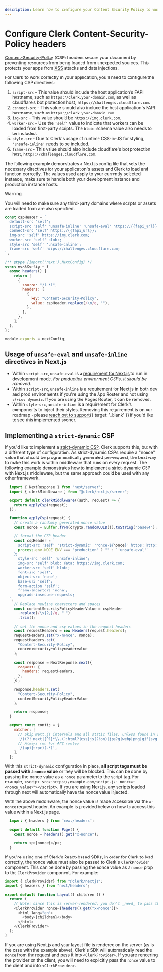```yaml
---
description: Learn how to configure your Content Security Policy to work with Clerk's APIs.
---
```


# Configure Clerk Content-Security-Policy headers

[Content-Security-Policy](https://developer.mozilla.org/en-US/docs/Web/HTTP/CSP) (CSP) headers secure your document by preventing resources from being loaded from unexpected sources. This protects your apps from [XSS](/docs/security/xss-leak-protection#xss-leak-protection) attacks and data injections.

For Clerk to work correctly in your application, you'll need to configure the following CSP directives:

1. `script-src` - This value should include the host application's FAPI hostname, such as `https://clerk.your-domain.com`, as well as cloudflare's bot protection host, `https://challenges.cloudflare.com`.
1. `connect-src` - This value should also include the host application's FAPI hostname, such as `https://clerk.your-domain.com`.
1. `img-src` - This value should be `https://img.clerk.com`.
1. `worker-src` - Use the `'self'` value to indicate that workers can be loaded from first-party scripts. The `blob:` schema value also needs to be included.
1. `style-src` - Due to Clerk's usage of runtime CSS-in-JS for styling, `'unsafe-inline'` needs to be included.
1. `frame-src` - This value should also include cloudflare's bot protection host, `https://challenges.cloudflare.com`.

The following example demonstrates a Next.js config file that sets the necessary directives for your application's assets and Clerk to load and function correctly. The values used apply to your currently selected instance, make sure to handle both your development instance and production instance hosts.

> [!WARNING]
> You will need to make sure any third-party domains where scripts or assets are loaded from are also specified.

```js {{ prettier: false, filename: 'next.config.js' }}
const cspHeader = `
  default-src 'self';
  script-src 'self' 'unsafe-inline' 'unsafe-eval' https://{{fapi_url}} https://challenges.cloudflare.com;
  connect-src 'self' https://{{fapi_url}};
  img-src 'self' https://img.clerk.com;
  worker-src 'self' blob:;
  style-src 'self' 'unsafe-inline';
  frame-src 'self' https://challenges.cloudflare.com;
`;

/** @type {import('next').NextConfig} */
const nextConfig = {
  async headers() {
    return [
      {
        source: "/(.*)",
        headers: [
          {
            key: "Content-Security-Policy",
            value: cspHeader.replace(/\n/g, ""),
          },
        ],
      },
    ];
  },
};

module.exports = nextConfig;
```

## Usage of `unsafe-eval` and `unsafe-inline` directives in Next.js

- Within `script-src`, `unsafe-eval` is a [requirement for Next.js](https://nextjs.org/docs/app/building-your-application/configuring/content-security-policy#without-nonces) to run in development mode. _For production environment CSPs, it should be removed_.
- Within `script-src`, `unsafe-inline` is a requirement for Next.js in both dev and prod environments if you're using the App Router and not using `strict-dynamic`. If you are using the Pages Router, it can be removed.
- Within `style-src`, `unsafe-inline` is a requirement for Clerk's components to inject their styles. Removing this requirement is on our roadmap - please [reach out to support](/support){{ target: '_blank' }} if you'd like to see this implemented sooner.

## Implementing a `strict-dynamic` CSP

If you'd like to implement a [strict-dynamic CSP](https://content-security-policy.com/strict-dynamic/), Clerk supports this, but with a different type of configuration. As strict-dynamic CSPs require a "nonce" value that should be programmatically generated per-request, the best way to make this work is within middleware that runs on every request. The following example demonstrates how to implement a strict-dynamic CSP with Next.js middleware, but the same approach could be used with any other framework.

```js {{ prettier: false, filename: 'middleware.ts' }}
  import { NextResponse } from "next/server";
  import { clerkMiddleware } from "@clerk/nextjs/server";

  export default clerkMiddleware((auth, request) => {
    return applyCsp(request);
  });

  function applyCsp(request) {
    // create a randomly generated nonce value
    const nonce = Buffer.from(crypto.randomUUID()).toString("base64");

    // format the CSP header
    const cspHeader = `
      script-src 'self' 'strict-dynamic' 'nonce-${nonce}' https: http: ${
      process.env.NODE_ENV === "production" ? "" : `'unsafe-eval'`
    };
      style-src 'self' 'unsafe-inline';
      img-src 'self' blob: data: https://img.clerk.com;
      worker-src 'self' blob:;
      font-src 'self';
      object-src 'none';
      base-uri 'self';
      form-action 'self';
      frame-ancestors 'none';
      upgrade-insecure-requests;
  `;
    // Replace newline characters and spaces
    const contentSecurityPolicyHeaderValue = cspHeader
      .replace(/\s{2,}/g, " ")
      .trim();

    // set the nonce and csp values in the request headers
    const requestHeaders = new Headers(request.headers);
    requestHeaders.set("x-nonce", nonce);
    requestHeaders.set(
      "Content-Security-Policy",
      contentSecurityPolicyHeaderValue
    );

    const response = NextResponse.next({
      request: {
        headers: requestHeaders,
      },
    });
    
    response.headers.set(
      "Content-Security-Policy",
      contentSecurityPolicyHeaderValue
    );

    return response;
  }

  export const config = {
    matcher: [
      // Skip Next.js internals and all static files, unless found in search params
      '/((?!_next|[^?]*\\.(?:html?|css|js(?!on)|jpe?g|webp|png|gif|svg|ttf|woff2?|ico|csv|docx?|xlsx?|zip|webmanifest)).*)',
      // Always run for API routes
      '/(api|trpc)(.*)',
    ],
  };
```

With this `strict-dynamic` configuration in place, **all script tags must be passed with a `nonce` value** or they will be blocked. This can be done by passing the nonce value as a `nonce` parameter to the script tag. For example, `<script src="https://example.com/script.js" nonce="<nonce_value>"></script>`. If you are using Next.js, any scripts loaded through next will automatically have the nonce value injected.

With the above middleware, the nonce value is made accessible via the `x-nonce` request header. An example is provided below on how to access this value within a Next.js page.

```js {{ prettier: false, filename: 'pages/index.tsx' }}
  import { headers } from "next/headers";

  export default function Page() {
    const nonce = headers().get("x-nonce");

    return <p>{nonce}</p>;
  }
```

If you're using one of Clerk's React-based SDKs, in order for Clerk to load correctly, the nonce value must also be passed to Clerk's `ClerkProvider` component. This can be done by passing the nonce value as a `nonce` prop to the `ClerkProvider` component. For example:

```js {{ prettier: false, filename: 'app/layout.tsx' }}
import { ClerkProvider} from "@clerk/nextjs";
import { headers } from "next/headers";

export default function Layout({ children }) {
  return (
    // Note: since this is server-rendered, you don't _need_ to pass the nonce, see note below
    <ClerkProvider nonce={headers().get("x-nonce")}>
      <html lang="en">
        <body>{children}</body>
      </html>
    </ClerkProvider>
  );
}
```

If you are using Next.js and your layout file is rendered on the server (as is the case with the example above), Clerk's SDK will automatically read the `nonce` from the request and pass it into `<ClerkProvider>`. If you are rendering the provider on the client, you will need to explicitly pass the `nonce` value to the client and into `<ClerkProvider>`.

